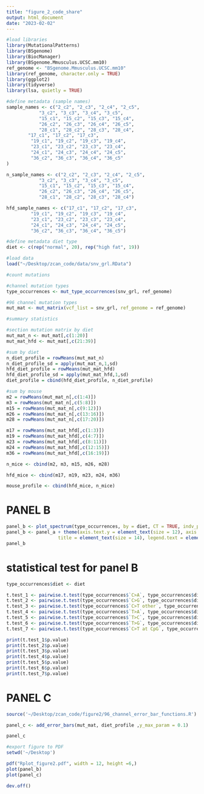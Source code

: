 ```yaml
---
title: "figure_2_code_share"
output: html_document
date: "2023-02-02"
---
```


```r
#load libraries
library(MutationalPatterns)
library(BSgenome)
library(BiocManager)
library(BSgenome.Mmusculus.UCSC.mm10)
ref_genome <- "BSgenome.Mmusculus.UCSC.mm10"
library(ref_genome, character.only = TRUE)
library(ggplot2)
library(tidyverse)
library(lsa, quietly = TRUE)
```

```r
#define metadata (sample names)
sample_names <- c("2_c2", "2_c3", "2_c4", "2_c5",
            "3_c2", "3_c3", "3_c4", "3_c5",
            "15_c1", "15_c2", "15_c3", "15_c4",
            "26_c2", "26_c3", "26_c4", "26_c5",
            "28_c1", "28_c2", "28_c3", "28_c4",
        "17_c1", "17_c2", "17_c3",
         "19_c1", "19_c2", "19_c3", "19_c4",
         "23_c1", "23_c2", "23_c3", "23_c4",
         "24_c1", "24_c3", "24_c4", "24_c5",
         "36_c2", "36_c3", "36_c4", "36_c5"
)

n_sample_names <- c("2_c2", "2_c3", "2_c4", "2_c5",
            "3_c2", "3_c3", "3_c4", "3_c5",
            "15_c1", "15_c2", "15_c3", "15_c4",
            "26_c2", "26_c3", "26_c4", "26_c5",
            "28_c1", "28_c2", "28_c3", "28_c4")

hfd_sample_names <- c("17_c1", "17_c2", "17_c3",
         "19_c1", "19_c2", "19_c3", "19_c4",
         "23_c1", "23_c2", "23_c3", "23_c4",
         "24_c1", "24_c3", "24_c4", "24_c5",
         "36_c2", "36_c3", "36_c4", "36_c5")

#define metadata diet type
diet <- c(rep("normal", 20), rep("high fat", 19))
```

```r
#load data
load("~/Desktop/zcan_code/data/snv_grl.RData")
```

```r
#count mutations

#channel mutation types
type_occurrences <- mut_type_occurrences(snv_grl, ref_genome)

#96 channel mutation types
mut_mat <- mut_matrix(vcf_list = snv_grl, ref_genome = ref_genome)

```

```r
#summary statistics

#section mutation matrix by diet
mut_mat_n <- mut_mat[,c(1:20)]
mut_mat_hfd <- mut_mat[,c(21:39)]

#sum by diet
n_diet_profile = rowMeans(mut_mat_n)
n_diet_profile_sd = apply(mut_mat_n,1,sd)
hfd_diet_profile = rowMeans(mut_mat_hfd)
hfd_diet_profile_sd = apply(mut_mat_hfd,1,sd)
diet_profile = cbind(hfd_diet_profile, n_diet_profile)

#sum by mouse
m2 = rowMeans(mut_mat_n[,c(1:4)])
m3 = rowMeans(mut_mat_n[,c(5:8)])
m15 = rowMeans(mut_mat_n[,c(9:12)])
m26 = rowMeans(mut_mat_n[,c(13:16)])
m28 = rowMeans(mut_mat_n[,c(17:20)])

m17 = rowMeans(mut_mat_hfd[,c(1:3)])
m19 = rowMeans(mut_mat_hfd[,c(4:7)])
m23 = rowMeans(mut_mat_hfd[,c(8:11)])
m24 = rowMeans(mut_mat_hfd[,c(12:15)])
m36 = rowMeans(mut_mat_hfd[,c(16:19)])

n_mice <- cbind(m2, m3, m15, m26, m28)

hfd_mice <- cbind(m17, m19, m23, m24, m36)

mouse_profile <- cbind(hfd_mice, n_mice)
```

# PANEL B
```r
panel_b <- plot_spectrum(type_occurrences, by = diet, CT = TRUE, indv_points = TRUE, legend = TRUE)
panel_b <- panel_a + theme(axis.text.y = element_text(size = 12), axis.title.y = element_text(size = 14),
                   title = element_text(size = 14), legend.text = element_text(size = 12))
panel_b
```

# statistical test for panel B
```r
type_occurrences$diet <- diet

t.test_1 <- pairwise.t.test(type_occurrences$`C>A`, type_occurrences$diet)
t.test_2 <- pairwise.t.test(type_occurrences$`C>G`, type_occurrences$diet)
t.test_3 <- pairwise.t.test(type_occurrences$`C>T other`, type_occurrences$diet)
t.test_4 <- pairwise.t.test(type_occurrences$`T>A`, type_occurrences$diet)
t.test_5 <- pairwise.t.test(type_occurrences$`T>C`, type_occurrences$diet)
t.test_6 <- pairwise.t.test(type_occurrences$`T>G`, type_occurrences$diet)
t.test_7 <- pairwise.t.test(type_occurrences$`C>T at CpG`, type_occurrences$diet)

print(t.test_1$p.value)
print(t.test_2$p.value)
print(t.test_3$p.value)
print(t.test_4$p.value)
print(t.test_5$p.value)
print(t.test_6$p.value)
print(t.test_7$p.value)

```

# PANEL C 
```r
source('~/Desktop/zcan_code/figure2/96_channel_error_bar_functions.R')

panel_c <- add_error_bars(mut_mat, diet_profile ,y_max_param = 0.1)

panel_c
```

```r
#export figure to PDF
setwd('~/Desktop')

pdf("Rplot_figure2.pdf", width = 12, height =6,)
plot(panel_b)
plot(panel_c)

dev.off()
```








